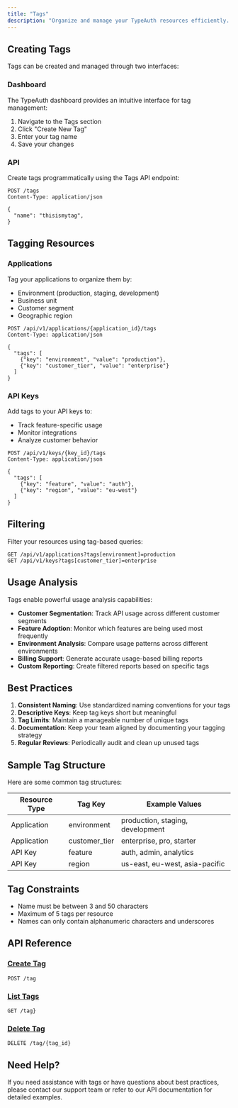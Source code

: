 ```yaml
---
title: "Tags"
description: "Organize and manage your TypeAuth resources efficiently. Learn how to use tags for better resource organization and usage tracking."
---
```


## Creating Tags

Tags can be created and managed through two interfaces:

### Dashboard

The TypeAuth dashboard provides an intuitive interface for tag management:

1. Navigate to the Tags section
2. Click "Create New Tag"
3. Enter your tag name
4. Save your changes

### API

Create tags programmatically using the Tags API endpoint:

```http
POST /tags
Content-Type: application/json

{
  "name": "thisismytag",
}
```

## Tagging Resources

### Applications

Tag your applications to organize them by:
- Environment (production, staging, development)
- Business unit
- Customer segment
- Geographic region

```http
POST /api/v1/applications/{application_id}/tags
Content-Type: application/json

{
  "tags": [
    {"key": "environment", "value": "production"},
    {"key": "customer_tier", "value": "enterprise"}
  ]
}
```

### API Keys

Add tags to your API keys to:
- Track feature-specific usage
- Monitor integrations
- Analyze customer behavior

```http
POST /api/v1/keys/{key_id}/tags
Content-Type: application/json

{
  "tags": [
    {"key": "feature", "value": "auth"},
    {"key": "region", "value": "eu-west"}
  ]
}
```

## Filtering

Filter your resources using tag-based queries:

```http
GET /api/v1/applications?tags[environment]=production
GET /api/v1/keys?tags[customer_tier]=enterprise
```

## Usage Analysis

Tags enable powerful usage analysis capabilities:

- **Customer Segmentation**: Track API usage across different customer segments
- **Feature Adoption**: Monitor which features are being used most frequently
- **Environment Analysis**: Compare usage patterns across different environments
- **Billing Support**: Generate accurate usage-based billing reports
- **Custom Reporting**: Create filtered reports based on specific tags

## Best Practices

1. **Consistent Naming**: Use standardized naming conventions for your tags
2. **Descriptive Keys**: Keep tag keys short but meaningful
3. **Tag Limits**: Maintain a manageable number of unique tags
4. **Documentation**: Keep your team aligned by documenting your tagging strategy
5. **Regular Reviews**: Periodically audit and clean up unused tags

## Sample Tag Structure

Here are some common tag structures:

| Resource Type | Tag Key | Example Values |
|--------------|---------|----------------|
| Application  | environment | production, staging, development |
| Application  | customer_tier | enterprise, pro, starter |
| API Key      | feature | auth, admin, analytics |
| API Key      | region | us-east, eu-west, asia-pacific |

## Tag Constraints

- Name must be between 3 and 50 characters
- Maximum of 5 tags per resource
- Names can only contain alphanumeric characters and underscores

## API Reference

### [Create Tag](https://docs.typeauth.com/api-reference/tags/create-a-new-tag)
```http
POST /tag
```

### [List Tags](https://docs.typeauth.com/api-reference/tags/list-all-tags)
```http
GET /tag}
```

### [Delete Tag](https://docs.typeauth.com/api-reference/tags/create-a-new-tag)
```http
DELETE /tag/{tag_id}
```

## Need Help?

If you need assistance with tags or have questions about best practices, please contact our support team or refer to our API documentation for detailed examples.
